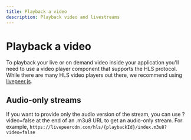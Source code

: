 ```yaml
---
title: Playback a video
description: Playback video and livestreams
---
```



# Playback a video

To playback your live or on demand video inside your application you'll need to
use a video player component that supports the HLS protocol. While there are
many HLS video players out there, we recommend using
[livepeer.js](https://livepeerjs.org).

## Audio-only streams

If you want to provide only the audio version of the stream, you can use
?video=false at the end of an .m3u8 URL to get an audio-only stream. For
example, `https://livepeercdn.com/hls/{playbackId}/index.m3u8?video=false`
